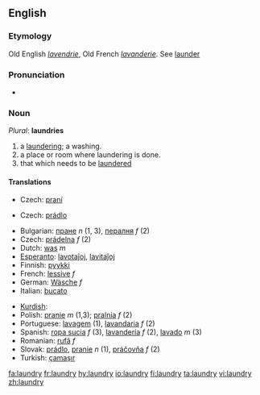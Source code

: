 ==English==

===Etymology===

Old English ''[[lavendrie]]'', Old French ''[[lavanderie]]''. See [[launder]]

===Pronunciation===
*{{audio|en-us-laundry.ogg|Audio (US)}}


===Noun===
''Plural'': '''laundries'''

# a [[laundering]]; a washing.
# a place or room where laundering is done.
# that which needs to be [[launder]]ed

====Translations====
{{trans-top|laundering; washing}}
*Czech: [[praní]] {{n}}
{{trans-mid}}
{{trans-bottom}}

{{trans-top|that which needs to be laundered}}
*Czech: [[prádlo]] {{n}}
{{trans-mid}}
{{trans-bottom}}

{{top}}
*Bulgarian: [[пране]] ''n'' (1, 3), [[пералня]] ''f'' (2)
*Czech: [[prádelna]]  ''f'' (2) 
*Dutch: [[was]] ''m''
*[[Esperanto]]: [[lavotaĵoj]], [[lavitaĵoj]]
*Finnish: [[pyykki]]
*French: [[lessive]] ''f''
*German: [[Wäsche]] ''f''
*Italian: [[bucato]] {{m}}
{{mid}}
*[[Kurdish]]: {{trad|ku|balav}} {{f}}
*Polish: [[pranie]] ''m'' (1,3); [[pralnia]] ''f'' (2)
*Portuguese: [[lavagem]] (1), [[lavandaria]] ''f'' (2)
*Spanish: [[ropa sucia]] ''f'' (3), [[lavandería]] ''f'' (2), [[lavado]] ''m'' (3)
*Romanian: [[rufă]] ''f''
*Slovak: [[prádlo]], [[pranie]] ''n'' (1), [[práčovňa]]  ''f'' (2)
*Turkish: [[çamaşır]]
{{bottom}}

[[fa:laundry]]
[[fr:laundry]]
[[hy:laundry]]
[[io:laundry]]
[[fi:laundry]]
[[ta:laundry]]
[[vi:laundry]]
[[zh:laundry]]